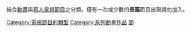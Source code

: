 結合[[動畫|動畫]]與[[真人_(拍攝)|真人]][[電視節目|電視節目]]之分類。僅有一次或少數的'''長篇'''節目出現請勿加入。



[[Category:電視節目的類型|Category:電視節目的類型]]
[[Category:系列動畫作品|Category:系列動畫作品]]
[[Category:真人動畫作品|節]]